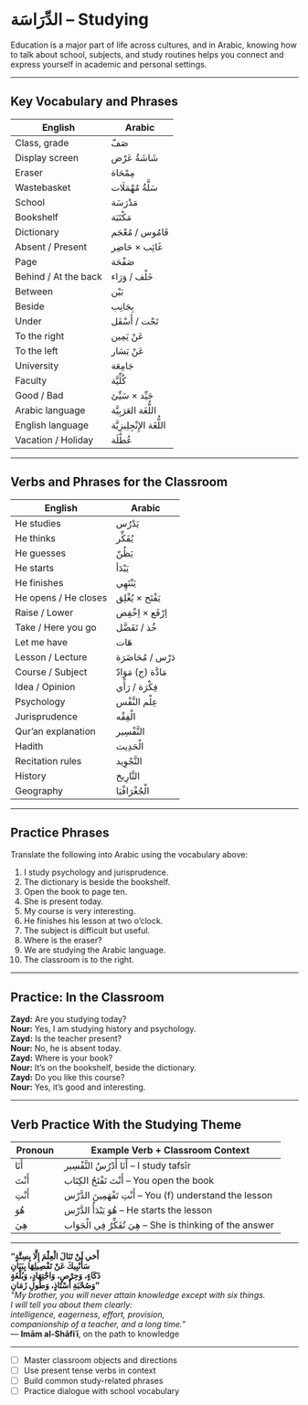 # الدِّرَاسَة – Studying {#unit3-studying}

Education is a major part of life across cultures, and in Arabic, knowing how to talk about school, subjects, and study routines helps you connect and express yourself in academic and personal settings.

---

## Key Vocabulary and Phrases

| English                    | Arabic                                  |
|----------------------------|-----------------------------------------|
| Class, grade               | صَفّ                                     |
| Display screen             | شَاشَةُ عَرْض                            |
| Eraser                     | مِمْحَاة                                 |
| Wastebasket                | سَلَّةُ مُهْمَلَات                       |
| School                     | مَدْرَسَة                                |
| Bookshelf                  | مَكْتَبَة                                |
| Dictionary                 | قَامُوس / مُعْجَم                        |
| Absent / Present           | غَائِب × حَاضِر                          |
| Page                       | صَفْحَة                                  |
| Behind / At the back       | خَلْف / وَرَاء                           |
| Between                    | بَيْن                                   |
| Beside                     | بِجَانِب                                 |
| Under                      | تَحْت / أَسْفَل                          |
| To the right               | عَنْ يَمِين                              |
| To the left                | عَنْ يَسَار                              |
| University                 | جَامِعَة                                 |
| Faculty                    | كُلِّيَّة                                |
| Good / Bad                 | جَيِّد × سَيِّئ                          |
| Arabic language            | اللُّغَة العَرَبِيَّة                    |
| English language           | اللُّغَة الإِنْجِلِيزِيَّة               |
| Vacation / Holiday         | عُطْلَة                                  |

---

## Verbs and Phrases for the Classroom

| English                    | Arabic                                  |
|----------------------------|-----------------------------------------|
| He studies                 | يَدْرُس                                  |
| He thinks                 | يُفَكِّر                                 |
| He guesses                | يَظُنّ                                   |
| He starts                 | يَبْدَأ                                  |
| He finishes               | يَنْتَهِي                                |
| He opens / He closes      | يَفْتَح × يُغْلِق                         |
| Raise / Lower             | اِرْفَع × اِخْفِض                        |
| Take / Here you go        | خُذ / تَفَضَّل                           |
| Let me have               | هَات                                     |
| Lesson / Lecture          | دَرْس / مُحَاضَرَة                       |
| Course / Subject          | مَادَّة (ج) مَوَادّ                      |
| Idea / Opinion            | فِكْرَة / رَأْي                          |
| Psychology                | عِلْم النَّفْس                           |
| Jurisprudence             | الْفِقْه                                 |
| Qur’an explanation        | التَّفْسِير                              |
| Hadith                    | الْحَدِيث                                |
| Recitation rules          | التَّجْوِيد                              |
| History                   | التَّارِيخ                               |
| Geography                 | الْجُغْرَافْيَا                          |

---

## Practice Phrases

::: {.callout-note title="Try This!"}

Translate the following into Arabic using the vocabulary above:

1. I study psychology and jurisprudence.  
2. The dictionary is beside the bookshelf.  
3. Open the book to page ten.  
4. She is present today.  
5. My course is very interesting.  
6. He finishes his lesson at two o'clock.  
7. The subject is difficult but useful.  
8. Where is the eraser?  
9. We are studying the Arabic language.  
10. The classroom is to the right.

:::

---

::: {.callout-caution title="Click to Practice a Dialogue" collapse="true"}

## Practice: In the Classroom

**Zayd:** Are you studying today?  
**Nour:** Yes, I am studying history and psychology.  
**Zayd:** Is the teacher present?  
**Nour:** No, he is absent today.  
**Zayd:** Where is your book?  
**Nour:** It’s on the bookshelf, beside the dictionary.  
**Zayd:** Do you like this course?  
**Nour:** Yes, it’s good and interesting.  

:::

---

## Verb Practice With the Studying Theme

| Pronoun     | Example Verb + Classroom Context                         |
|-------------|----------------------------------------------------------|
| أَنَا       | أَنَا أَدْرُسُ التَّفْسِير – I study tafsīr             |
| أَنْتَ       | أَنْتَ تَفْتَحُ الكِتَاب – You open the book             |
| أَنْتِ       | أَنْتِ تَفْهَمِينَ الدَّرْس – You (f) understand the lesson |
| هُوَ         | هُوَ يَبْدَأُ الدَّرْس – He starts the lesson           |
| هِيَ         | هِيَ تُفَكِّرُ فِي الْجَوَاب – She is thinking of the answer |

---

::: {.callout-tip title="A Scholar's Reflection"}

**"أَخي لَنْ تَنَالَ الْعِلْمَ إِلَّا بِسِتَّةٍ  
سَأُنْبِيكَ عَنْ تَفْصِيلِهَا بِبَيَانِ  
ذَكَاءٍ، وَحِرْصٍ، وَاجْتِهَادٍ، وَبُلْغَةٍ  
وَصُحْبَةِ أُسْتَاذٍ، وَطُولِ زَمَانِ"**  
*“My brother, you will never attain knowledge except with six things.  
I will tell you about them clearly:  
intelligence, eagerness, effort, provision,  
companionship of a teacher, and a long time.”*  
— **Imām al-Shāfiʿī**, on the path to knowledge

:::


---

::: {.callout-note title="Review Checklist"}

- [ ] Master classroom objects and directions  
- [ ] Use present tense verbs in context  
- [ ] Build common study-related phrases  
- [ ] Practice dialogue with school vocabulary 
:::
